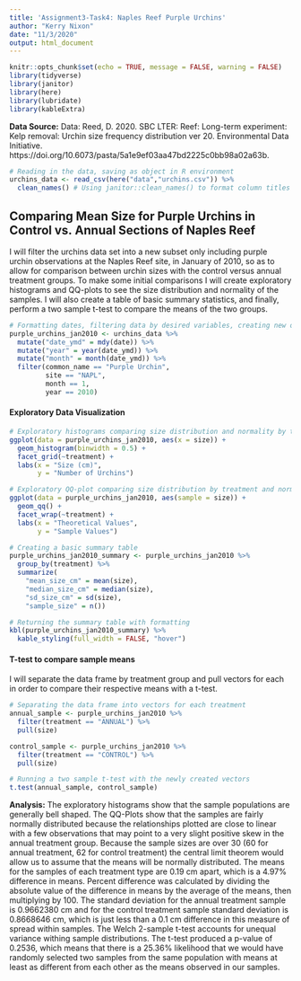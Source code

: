 ```yaml
---
title: 'Assignment3-Task4: Naples Reef Purple Urchins'
author: "Kerry Nixon"
date: "11/3/2020"
output: html_document
---
```


```r
knitr::opts_chunk$set(echo = TRUE, message = FALSE, warning = FALSE)
library(tidyverse)
library(janitor)
library(here)
library(lubridate)
library(kableExtra)
```

**Data Source:** Data: Reed, D. 2020. SBC LTER: Reef: Long-term experiment: Kelp removal: Urchin size frequency distribution ver 20. Environmental Data Initiative. https://doi.org/10.6073/pasta/5a1e9ef03aa47bd2225c0bb98a02a63b.

```r
# Reading in the data, saving as object in R environment
urchins_data <- read_csv(here("data","urchins.csv")) %>% 
  clean_names() # Using janitor::clean_names() to format column titles
```

## Comparing Mean Size for Purple Urchins in Control vs. Annual Sections of Naples Reef

I will filter the urchins data set into a new subset only including purple urchin observations at the Naples Reef site, in January of 2010, so as to allow for comparison between urchin sizes with the control versus annual treatment groups. To make some initial comparisons I will create exploratory histograms and QQ-plots to see the size distribution and normality of the samples. I will also create a table of basic summary statistics, and finally, perform a two sample t-test to compare the means of the two groups.

```r
# Formatting dates, filtering data by desired variables, creating new object
purple_urchins_jan2010 <- urchins_data %>% 
  mutate("date_ymd" = mdy(date)) %>% 
  mutate("year" = year(date_ymd)) %>% 
  mutate("month" = month(date_ymd)) %>% 
  filter(common_name == "Purple Urchin",
         site == "NAPL",
         month == 1,
         year == 2010)
```

#### Exploratory Data Visualization

```r

# Exploratory histograms comparing size distribution and normality by treatment
ggplot(data = purple_urchins_jan2010, aes(x = size)) +
  geom_histogram(binwidth = 0.5) +
  facet_grid(~treatment) +
  labs(x = "Size (cm)",
       y = "Number of Urchins")

# Exploratory QQ-plot comparing size distribution by treatment and normality by treatment
ggplot(data = purple_urchins_jan2010, aes(sample = size)) +
  geom_qq() +
  facet_wrap(~treatment) +
  labs(x = "Theoretical Values",
       y = "Sample Values")

# Creating a basic summary table
purple_urchins_jan2010_summary <- purple_urchins_jan2010 %>% 
  group_by(treatment) %>% 
  summarize(
    "mean_size_cm" = mean(size),
    "median_size_cm" = median(size),
    "sd_size_cm" = sd(size),
    "sample_size" = n())

# Returning the summary table with formatting
kbl(purple_urchins_jan2010_summary) %>% 
  kable_styling(full_width = FALSE, "hover")
```
#### T-test to compare sample means

I will separate the data frame by treatment group and pull vectors for each in order to compare their respective means with a t-test. 

```r
# Separating the data frame into vectors for each treatment
annual_sample <- purple_urchins_jan2010 %>% 
  filter(treatment == "ANNUAL") %>% 
  pull(size)

control_sample <- purple_urchins_jan2010 %>% 
  filter(treatment == "CONTROL") %>% 
  pull(size)

# Running a two sample t-test with the newly created vectors
t.test(annual_sample, control_sample)
```


**Analysis:** The exploratory histograms show that the sample populations are generally bell shaped. The QQ-Plots show that the samples are fairly normally distributed because the relationships plotted are close to linear with a few observations that may point to a very slight positive skew in the annual treatment group. Because the sample sizes are over 30 (60 for annual treatment, 62 for control treatment) the central limit theorem would allow us to assume that the means will be normally distributed. The means for the samples of each treatment type are 0.19 cm apart, which is a 4.97% difference in means. Percent difference was calculated by dividing the absolute value of the difference in means by the average of the means, then multiplying by 100. The standard deviation for the annual treatment sample is 0.9662380 cm and for the control treatment sample standard deviation is 0.8668646 cm, which is just less than a 0.1 cm difference in this measure of spread within samples. The Welch 2-sample t-test accounts for unequal variance withing sample distributions. The t-test produced a p-value of 0.2536, which means that there is a 25.36% likelihood that we would have randomly selected two samples from the same population with means at least as different from each other as the means observed in our samples.

